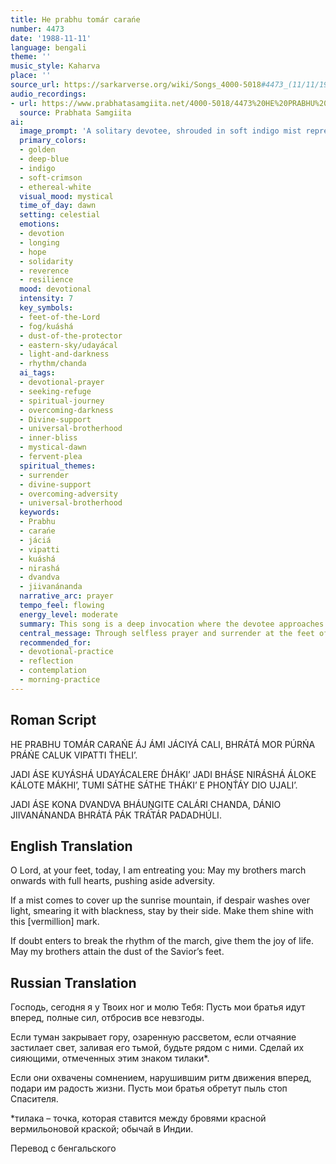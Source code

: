 ```yaml
---
title: He prabhu tomár carańe
number: 4473
date: '1988-11-11'
language: bengali
theme: ''
music_style: Kaharva
place: ''
source_url: https://sarkarverse.org/wiki/Songs_4000-5018#4473_(11/11/1988)_K
audio_recordings:
- url: https://www.prabhatasamgiita.net/4000-5018/4473%20HE%20PRABHU%20TOMA%27R%20CARAN%27E%20A%27J%20A%27MI%20JA%27CIYA%27%20CALI.mp3
  source: Prabhata Samgiita
ai:
  image_prompt: 'A solitary devotee, shrouded in soft indigo mist representing despair and confusion, kneels in supplication. Their gaze is lifted toward a radiant focal point where golden light streams from ethereal, dust-covered divine feet. The composition should juxtapose the receding darkness with the luminous, hopeful glow of dawn breaking over distant, hazy mountains, symbolizing the ultimate refuge and protection being granted. Style: Mystical, spiritual realism with dramatic chiaroscuro.'
  primary_colors:
  - golden
  - deep-blue
  - indigo
  - soft-crimson
  - ethereal-white
  visual_mood: mystical
  time_of_day: dawn
  setting: celestial
  emotions:
  - devotion
  - longing
  - hope
  - solidarity
  - reverence
  - resilience
  mood: devotional
  intensity: 7
  key_symbols:
  - feet-of-the-Lord
  - fog/kuáshá
  - dust-of-the-protector
  - eastern-sky/udayácal
  - light-and-darkness
  - rhythm/chanda
  ai_tags:
  - devotional-prayer
  - seeking-refuge
  - spiritual-journey
  - overcoming-darkness
  - Divine-support
  - universal-brotherhood
  - inner-bliss
  - mystical-dawn
  - fervent-plea
  spiritual_themes:
  - surrender
  - divine-support
  - overcoming-adversity
  - universal-brotherhood
  keywords:
  - Prabhu
  - carańe
  - jáciá
  - vipatti
  - kuáshá
  - nirashá
  - dvandva
  - jiivanánanda
  narrative_arc: prayer
  tempo_feel: flowing
  energy_level: moderate
  summary: This song is a deep invocation where the devotee approaches the Lord’s feet, humbly begging for divine intervention and support. The prayer focuses not just on personal struggles—like confusion, despair, and dilemma—but requests the Lord to ensure that all 'brothers' overcome adversity and receive the bliss of life and the protective blessing of the Divine dust.
  central_message: Through selfless prayer and surrender at the feet of the Protector, one can receive the strength and clarity needed to overcome all confusion and adversity, extending that grace to others.
  recommended_for:
  - devotional-practice
  - reflection
  - contemplation
  - morning-practice
---
```


## Roman Script

HE PRABHU TOMÁR CARAŃE
ÁJ ÁMI JÁCIYÁ CALI,
BHRÁTÁ MOR PÚRŃA PRÁŃE
CALUK VIPATTI T́HELI’.

JADI ÁSE KUYÁSHÁ
UDAYÁCALERE D́HÁKI’
JADI BHÁSE NIRÁSHÁ
ÁLOKE KÁLOTE MÁKHI’,
TUMI SÁTHE SÁTHE THÁKI’
E PHOṊT́ÁY DIO UJALI’.

JADI ÁSE KONA DVANDVA
BHÁUṊGITE CALÁRI CHANDA,
DÁNIO JIIVANÁNANDA
BHRÁTÁ PÁK TRÁTÁR PADADHÚLI.

## English Translation

O Lord, at your feet, today,
I am entreating you:
May my brothers
march onwards with full hearts,
pushing aside adversity.

If a mist comes
to cover up the sunrise mountain,
if despair washes over light,
smearing it with blackness,
stay by their side. Make them shine
with this [vermillion] mark.

If doubt enters to break
the rhythm of the march,
give them the joy of life.
May my brothers attain
the dust of the Savior’s feet.

## Russian Translation

Господь, сегодня я у Твоих ног и молю Тебя:
Пусть мои братья идут вперед, полные сил,
отбросив все невзгоды.

Если туман закрывает гору,
озаренную рассветом,
если отчаяние застилает свет,
заливая его тьмой,
будьте рядом с ними.
Сделай их сияющими,
отмеченных этим знаком тилаки*.

Если они охвачены сомнением,
нарушившим ритм движения вперед,
подари им радость жизни.
Пусть мои братья
обретут пыль стоп Спасителя.

*тилака – точка, которая ставится
между бровями красной вермильоновой краской;
обычай в Индии.

Перевод с бенгальского
